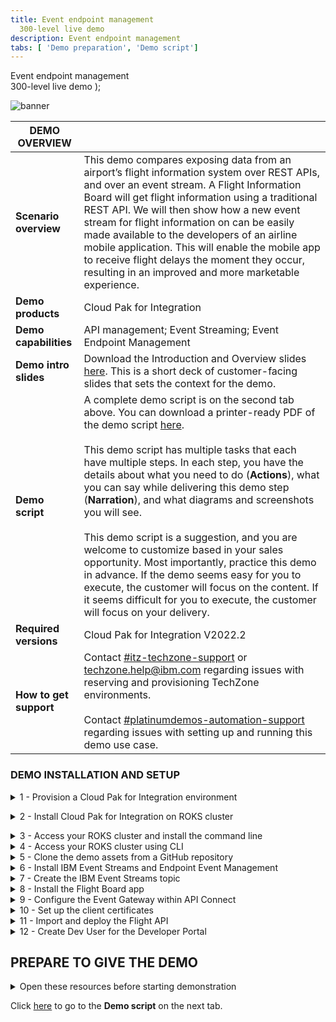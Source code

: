 ```yaml
---
title: Event endpoint management
  300-level live demo
description: Event endpoint management
tabs: [ 'Demo preparation', 'Demo script']
---
```


  <span>
    Event endpoint management <br /> 300-level live demo
  </span>
);

![banner](./images/300-int-API-enabled-prep-GitHub-banner-8-3-21-short.jpg)

<span id="top"></span>

| DEMO OVERVIEW |                          |
| --------------------------------------- | ------------------------------------- |
| **Scenario overview** | This demo compares exposing data from an airport’s flight information system over REST APIs, and over an event stream. A Flight Information Board will get flight information using a traditional REST API. We will then show how a new event stream for flight information on can be easily made available to the developers of an airline mobile application. This will enable the mobile app to receive flight delays the moment they occur, resulting in an improved and more marketable experience. |
| **Demo products** | Cloud Pak for Integration |
| **Demo capabilities** | API management; Event Streaming; Event Endpoint Management  |
| **Demo intro slides** | Download the Introduction and Overview slides <a href="LINK PENDING" target="_blank" rel="noreferrer">here</a>. This is a short deck of customer-facing slides that sets the context for the demo. |
| **Demo script** | A complete demo script is on the second tab above. You can download a printer-ready PDF of the demo script <a href="./300-integration-event-endpoint-management-demo-script.pdf" target="_blank" rel="noreferrer">here</a>. <br/><br/> This demo script has multiple tasks that each have multiple steps. In each step, you have the details about what you need to do (**Actions**), what you can say while delivering this demo step (**Narration**), and what diagrams and screenshots you will see.<br/><br/>This demo script is a suggestion, and you are welcome to customize based in your sales opportunity. Most importantly, practice this demo in advance. If the demo seems easy for you to execute, the customer will focus on the content. If it seems difficult for you to execute, the customer will focus on your delivery. |
| **Required versions** | Cloud Pak for Integration V2022.2 |
| **How to get support** | Contact <a href="https://ibm-cloud.slack.com/archives/C0124J683GW" target="_blank" rel="noreferrer">#itz-techzone-support</a> or <a href="mailto:techzone.help@ibm.com">techzone.help@ibm.com</a> regarding issues with reserving and provisioning TechZone environments. <br/><br/> Contact <a href="https://ibm-cloud.slack.com/archives/C0216F39ACU" target="_blank" rel="noreferrer">#platinumdemos-automation-support</a> regarding issues with setting up and running this demo use case. |

### **DEMO INSTALLATION AND SETUP**

<details>

<summary>1 - Provision a Cloud Pak for Integration environment</summary>
<br/>

Provision Red Hat OpenShift on IBM Cloud (ROKS) ready to install the Cloud Pak for Integration. To provision your ROKS instance, follow these steps: <br/><br/>

1. To provision a ROKS cluster on Red Hat OpenShift, go <a href="https://techzone.ibm.com/my/reservations/create/62f1112aeeb0ab0017dc7608" target="_blank" rel="noreferrer">here</a> and complete the form.
<br/>

2. You will receive a confirmation email confirming the instance is provisioning.

<br/>

3. You will receive a second email once the environment is provisioned. You should expect this to take between 30 and 120 minutes. This email contains information, such as URLs, allowing you to connect to the instance.<br/><img src="./images/prep-1-3.png" width="800" />

<br/>

If you have issues connecting to your instance, please contact <a href="https://ibm-cloud.slack.com/archives/C0124J683GW" target="_blank" rel="noreferrer">#itz-techzone-support</a>.

<br/>

**[Go to top](#top)**

</details>

<span id="ROKSinstall"></span>

<details>

<summary>2 - Install Cloud Pak for Integration on ROKS cluster</summary>

<br/>

1. Click the **Cluster URL** from the enviroment confirmation email. Log into IBM Cloud using your IBMid.<br/><img src="./images/prep-2-1.png" width="800" /><br/>

2. After you are logged in, click <a href="https://cloud.ibm.com/catalog/content/ibm-cp-integration-72f63273-f2f6-4e9c-8626-60fe798c57be-global" target="_blank" rel="noreferrer">here</a> to install Cloud Pak for Integration.<br/><br/>Make sure you are in an **ITZ** account (1) and the **Product version** is **2022.2.1** (2).<br/><img src="./images/prep-2-2.png" width="800" /><br/>

3. Scroll down to the **Select your cluster** section. From the list, select the **Redhat Openshift Cluster** (1) that you just created. Then click **Add project** (2).<br/><br/><img src="./images/prep-2-3.png" width="800" /><br/>

4. Enter **cp4i** as the **Project** (1) name. Click **Add** (2).<br/><br/><img src="./images/prep-image2.4.png" width="800" />

<br/>

5. Scroll down to the **Set the deployment values** section and toggle the **Use an existing secret?** slider to **no** (1). Enter a value for csDefaultAdminPassword (2). It is important that you choose a password that is 32 characters in length and is composed of only letters and numbers. You will need this password in step 12.<br/><InlineNotification><strong>NOTE</strong>: Currently password validation is not enforced on this page. If you proceed with an invalid password you will be able to start the installation but it will fail. There is no way to recover from this error other than provisioning a new cluster.</InlineNotification><br/><img src="./images/prep-2-5.png" width="800" /><br/>

6. Scroll down to **Optional deployment values**. Click the collapsible section to open them. First, we will select the appropriate parameter for this specific demo.

<br/>

| FIELD | ACTION |
| ------ | ------- |
| **cognitiveCarRepairDemo:** | Set to ‘true’ |
| **drivewayDentDeletionDemo:** | Set to ‘false’ |
| **eventEnabledInsuranceDemo:** | Set to ‘false’ |
| **mappingAssistDemo:** | Set to ‘false’ |
| **weatherChatbotDemo:** | Set to ‘false’ |

<br/><img src="./images/prep-2-6.png" width="800" />

<br/>

7. Continue to change the default values parameters using the table below.<br/>If you don't have an SMTP email server and accounts that you can use, you may sign up for a free <a href="https://mailtrap.io" target="_blank" rel="noreferrer">Mailtrap.io</a> account. Mailtrap.io is a free cloud service that mimics an SMTP server. It is used for development/demonstration purposes only.

<br/>

| FIELD | ACTION |
| ------ | ------- |
| **demoAPICMailServerHost:** (1)| If you’re using mailtrap, leave this smtp.mailtrap.io. |
| **demoAPICMailServerPort:** (2)| If you’re using mailtrap, leave this as 2525. |
| **demoAPICEmailAddress:** (3)| If you’re using mailtrap, you can use any email address. The dummy address ’apicadmin@example.com’ is recommended. If you’re using your own mail server, use an email address that you can receive and read. |
| **demoAPICMialServerUsername:** (4)| Set this to your SMTP mailtrap username. This is different from your mailtrap login username and can be found by using these [instructions](https://help.mailtrap.io/article/5-smtp-integration). |
| **demoAPICMailServerPassword:** (5)| Set this to your SMTP mailtrap password. This is different from your mailtrap login password and can be found by using these [instructions](https://help.mailtrap.io/article/5-smtp-integration).|

<br/><img src="./images/prep-2-7.png" width="800" />

<br/>

8. Accept the license agreement and click **Install** to install Cloud Pak for Integration. The installation will take up to 150 minutes.<br/><br/><img src="./images/prep-2-8.png" width="500" /><br/>

9. You can view the progress in the Schematics progress bar or check the details in view log.<br/><br/><img src="./images/prep-2-9.png" width="800" /><br/>

10. When the status is **Active**, you will be able to access Cloud Pak for Integration Platform Navigator. Select **Offering Dashboard** on the upper right corner of the page.<br/><br/><img src="./images/prep-2-10.png" width="800" /><br/>

11. On the log in page, select the authentication type **IBM provided credentials (admin only)**.<br/><br/><img src="./images/prep-2-11.png" width="800" /><br/>

12. Log in using the admin userid and password you created in step 5.
<br/><br/><img src="./images/prep-2-12.png" width="800" /><br/>

13. Click **Integration instances**.
<br/><br/><img src="./images/prep-2-13.png" width="800" />

<br/>

14. The parts of the Cloud Pak (API Connect, App Connect Designer, App Connect Dashboard and Asset Repository) will display here. Additional instances for any of the integration capabilities can be created by selecting **Create capability**.
<br/><br/><img src="./images/prep-2-13.png" width="800" />

<br/>

You have successfully completed cluster provisioning, installation of Cloud Pak for Integration, and deployment of API Connect and App Connect. You are ready to proceed.

<br/>

**[Go to top](#top)**

</details>

<span id="prereq"></span>

<details>

<summary>3 - Access your ROKS cluster and install the command line </summary>
<br/>

In this section, you access your ROKS cluster and install the OpenShift command line tool. If you already have the command line tool, you can proceed to **Access your ROKS cluster using CLI**.

<br/>

1. Open <a href="https://techzone.ibm.com/my/reservations" target="_blank" rel="noreferrer">My reservations</a> in **IBM Technology Zone**.

<br/>

2. Select you **CP4I ROKS** cluster.
<br/><br/><img src="./images/prep-3-2.png" width="800" />

<br/>

3. Click **Open your Managed OpenShift (ROKS) environment**.
<br/><br/><img src="./images/prep-3-3.png" width="800" />

<br/>

4. Click **OpenShift web console**.
<br/><br/><img src="./images/prep-3-4.png" width="800" />

<br/>

5. On the web console page, click **?** (1), and select **Command line tools** (2).
<br/><br/><img src="./images/prep-3-5.png" width="800" />

<br/>

6. Follow the links to install the OpenShift Command Line Interface (CLI) for your Operating System.
<br/><br/><img src="./images/prep-3-6.png" width="800" />

<br/>

**[Go to top](#top)**

</details>

<details>

<summary>4 - Access your ROKS cluster using CLI</summary>

<br/>

1. Log into your OpenShift cluster using CLI. From the dropdown menu in the upper right of the page, under your **username** (1), click **Copy login command** (2).<br/>
<br/><img src="./images/prep-4-1.png" width="800" />

<br/>

2. Click **Display Token**.<br/>
<br/><img src="./images/prepare-4-2.png" width="800" />

<br/>

3. Copy the **login** command.<br/>
<br/><img src="./images/prepare-4-3.png" width="800" />

<br/>

4. Open your terminal window and paste the **login command** to access your OpenShift cluster.<br/>
<br/><img src="./images/prepare-4-4.png" width="500" />

<br/>

**[Go to top](#top)**

</details>

<details>

<summary>5 - Clone the demo assets from a GitHub repository</summary>

<br/>

<InlineNotification>
<strong>NOTE</strong>: To copy the repo you will need to have the <a href = "https://cli.github.com" target="_blank" rel="noreferrer">Git CLI</a> on your machine. If you don’t have it, follow the installation steps described in this page, based on your operating system.
</InlineNotification>

<br/>

1. To download the scripts to run the demo, create a directory, and from there run the following command:

<br/>

```
git clone https://github.ibm.com/IntegrationPlatinumDemos/eem-demo.git
```
<br/><br/><img src="./images/prep-5-1.png" width="800" /><br/>

2. This will download several folders.  The demo material is in the folder ‘demo-script’.  Change directories by running:

<br/>

```
cd eem-demo/scripts/
```
<br/><br/><img src="./images/prep-5-2.png" width="800" /><br/>

In this directory you will see the following two files that you need to set up the demo:

| In this directory you will see the following two files that you need to set up the demo: |  |
| ------ | ------- |
| setup-software.sh | Sets up EEM and Event Streams |
| setup-app.sh | Sets up the Flight Board application |

<br/><br/><img src="./images/prep-5-2-2.png" width="800" /><br/>

**[Go to top](#top)**

</details>

<details>

<summary>6 - Install IBM Event Streams and Endpoint Event Management</summary>

<br/>

1. Run the following command:

<br/>

```
./setup-software.sh cp4i
```
<br/><br/><img src="./images/prep-6-1.png" width="800" /><br/>

This could take 10-20 minutes to complete. It will be complete when Event Endpoint Management and IBM Event Streams has been installed.

<br/>

The Platform Navigator, Event API, Event Management and Event Streams UI endpoints are displayed at the end of the script for convenience, these will be used later.

<br/>

**[Go to top](#top)**

</details>

<details>

<summary>7 - Create the IBM Event Streams topic</summary>

<br/>

1. Navigate to the Event Stream UI outputted in the previous step.
<br/><br/><img src="./images/prep-7-1.png" width="800" /><br/>

<br/>

2. Select the **topics** (1) icon, and click **Create Topic** (2).
<br/><br/><img src="./images/prep-7-2.png" width="800" /><br/>

<br/>

3. Specify **flight-delays** (1) as the Topic name and select **Next** (2).
<br/><br/><img src="./images/prep-7-3.png" width="800" /><br/>

<br/>

4. Click **Next**.
<br/><br/><img src="./images/prep-7-4.png" width="800" /><br/>

<br/>

5. Click **Next**.
<br/><br/><img src="./images/prep-7-5.png" width="800" /><br/>

<br/>

6. Click **Create topic**.
<br/><br/><img src="./images/prep-7-6.png" width="800" /><br/>

<br/>

**[Go to top](#top)**

</details>

<details>

<summary>8 - Install the Flight Board app</summary>

<br/>

1. Run the following command:

<br/>

```
./setup-app.sh cp4i
```
<br/><br/><img src="./images/prep-8-1.png" width="800" /><br/>

<br/>

This should take a few minutes to complete.  Once this has completed, it will give you the URL to access the flight board app. There are two URLs one for the flight board, and another for the manager where flights can be delayed. Note that it uses http not https.  If you see a page saying that the application is not available, then you have probably got https in the URL.

<br/>

**[Go to top](#top)**

</details>

<details>

<summary>9 - Configure the Event Gateway within API Connect </summary>

<br/>

1. Open the Cloud Pak for Integration Platform Navigator Home page from section 2 above. Using the menu in the top left, expand Administration and select Integration instances.
<br/><br/><img src="./images/prep-9-1.png" width="800" /><br/>

2. Select **ademo** corresponding to the **API management administration** type.
<br/><br/><img src="./images/prep-9-2.png" width="800" /><br/>

3. Select **Topology** (1), and click **Register service** (2).
<br/><br/><img src="./images/prep-9-3.png" width="800" /><br/>

4. Select **Event Gateway Service**.
<br/><br/><img src="./images/prep-9-4.png" width="800" /><br/>

5. Configure the detail, using:
- **Title**: event-gateway-service <br/>
- **Management endpoint**: the value outputted from the setup-software.sh command (note that this **should** begin with https://) <br/>
- **API endpoint base**: the value outputted from the setup-software.sh command (note that this should **NOT** begin with https://)

<br/>

Click **Save**.
<br/><br/><img src="./images/prep-9-5.png" width="800" /><br/>

6. The Event Gateway Service needs to be associated with the API Connect Catalog. Navigate to API Management by selecting the menu at the top left and selecting **APIs** under the **Design** section.
<br/><br/><img src="./images/prep-9-6.png" width="800" /><br/>

7. Select **Manage** (1) and click on the **Sandbox** (2) catalog.
<br/><br/><img src="./images/prep-9-7.png" width="800" /><br/>

8. Select the **Catalog settings** (1) tab, then the **Gateway** services section (2) and click Edit (3).
<br/><br/><img src="./images/prep-9-8.png" width="800" /><br/>

9. Check the box associated with the **event-gateway-service** (1) and click **Save (2)**.
<br/><br/><img src="./images/prep-9-9.png" width="800" /><br/>

<br/>

**[Go to top](#top)**

</details>

<details>

<summary>10 - Set up the client certificates </summary>

<br/>

?

<br/>

**[Go to top](#top)**

</details>

<details>

<summary>11 - Import and deploy the Flight API </summary>

<br/>

The Flight API will be exposed through API Connect. This allows controlled, secure exposure to the API.

<br/>

1. Select the **draft** icon (1). Click **Add** and select **API** (2).
<br/><br/><img src="./images/prepare-2-1.png" width="800" /><br/>

2. Scroll down and select **Exiting OpenAPI** (1) and click **Next** (2).
<br/><br/><img src="./images/prepare-2-1.png" width="800" /><br/>

3. Download the file from <a href="LOCAL PENDING" target="_blank" rel="noreferrer">here</a>, upload as the API source, and click **Next**.
<br/><br/><img src="./images/prepare-2-1.png" width="800" /><br/>

4. Check the **Activate API** (1) option. Click **Next** (2).
<br/><br/><img src="./images/prepare-2-1.png" width="800" /><br/>

5. Check **Develop**.
<br/><br/><img src="./images/prepare-2-1.png" width="800" /><br/>

<br/>

**[Go to top](#top)**

</details>

<details>

<summary>12 - Create Dev User for the Developer Portal  </summary>

<br/>

1. Click on the **Home** icon (1), and **Manage catalogs** (2).
<br/><br/><img src="./images/prepare-2-1.png" width="800" /><br/>

2. Open **Sandbox**.
<br/><br/><img src="./images/prepare-2-1.png" width="800" /><br/>

3. Open **Catalog settings** (1), then **Portal** (2).
<br/><br/><img src="./images/prepare-2-1.png" width="800" /><br/>

4. Since a developer portal does not already exist, click **Create**.
<br/><br/><img src="./images/prepare-2-1.png" width="800" /><br/>

5. Select **portal-service** (1) from the pull down. Click **Create** (2).
<br/><br/><img src="./images/prepare-2-1.png" width="800" /><br/>

6. The portal will take around 5 minutes to be built, but the URL is immediately displayed. Copy the URL, open a new browser tab, and paste your **Portal URL**. It may take several minutes and browser refreshes to appear.
<br/><br/><img src="./images/prepare-2-1.png" width="800" /><br/>

7. On the Portal page, click **Create account**.
<br/><br/><img src="./images/prepare-2-1.png" width="800" /><br/>

8. Complete the form.<InlineNotification><strong>SUGGESTION</strong>: Use devuser as the username, and you are welcome to use your personal email address.</InlineNotification><br/><img src="./images/prep-image2.5.png" width="800" />

9. To complete your registration, you need to open your email and accept the registration. <InlineNotification><strong>NOTE</strong>: If you are using mailtrap, you need to open your mailtrap inbox and accept the registration.</InlineNotification><br/><img src="./images/prep-image2.5.png" width="800" />

<br/>

Congratulations! Your portal developer user has been created and you are ready for the demo.

<br/>

- Download the [demo slides](./slides.pptx)

<br/>

**[Go to top](#top)**

</details>

## **PREPARE TO GIVE THE DEMO**

<details>

<summary>Open these resources before starting demonstration</summary>

<br/>

1. Open the following tabs in a web browser:

<br/>

- IBM Event Streams
- IBM Cloud Pak for Integration Platform Navigator
- The Flight Board
- The Flight Board Manager
- IBM API Connect Developer Portal

<br/>

**TIP**: These URLs are provided as the output from the setup-software.sh and setup-app.sh scripts. For convenience you can also get the URLs for the above by running the following command from the eem-demo/scripts folder: <br/>
```
$ ./get-urls.sh
```

2. Log in to the Developer Portal using the devuser account you created in the preparation steps above.
<br/><br/><img src="./images/prepare-2-1.png" width="800" /><br/>

<br/>

3. Enter the **Username** and **Password**. Click **Sign in**.
<br/><br/><img src="./images/prepare-2-1.png" width="800" /><br/>

4. Prepare a terminal by logging into the OpenShift cluster with the “Copy login command” option from the OpenShift user interface, then executing it within the terminal window.
<br/><br/><img src="./images/prepare-2-1.png" width="800" /><br/>


<br/>

**[Go to top](#top)**

</details>

Click [here](/300-integration-event-endpoint-management/demo-script) to go to the **Demo script** on the next tab.
